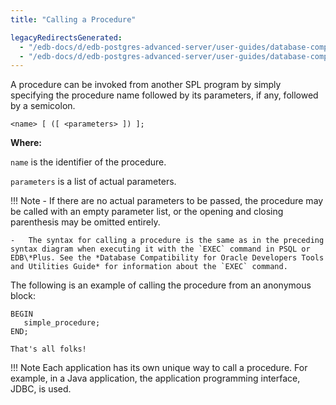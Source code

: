 ```yaml
---
title: "Calling a Procedure"

legacyRedirectsGenerated:
  - "/edb-docs/d/edb-postgres-advanced-server/user-guides/database-compatibility-stored-procedural-language-guide/13/calling_a_procedure.html"
  - "/edb-docs/d/edb-postgres-advanced-server/user-guides/database-compatibility-stored-procedural-language-guide/latest/calling_a_procedure.html"
---
```


<div id="calling_a_procedure" class="registered_link"></div>

A procedure can be invoked from another SPL program by simply specifying the procedure name followed by its parameters, if any, followed by a semicolon.

```text
<name> [ ([ <parameters> ]) ];
```

**Where:**

`name` is the identifier of the procedure.

`parameters` is a list of actual parameters.

!!! Note
    -   If there are no actual parameters to be passed, the procedure may be called with an empty parameter list, or the opening and closing parenthesis may be omitted entirely.

    -   The syntax for calling a procedure is the same as in the preceding syntax diagram when executing it with the `EXEC` command in PSQL or EDB\*Plus. See the *Database Compatibility for Oracle Developers Tools and Utilities Guide* for information about the `EXEC` command.

The following is an example of calling the procedure from an anonymous block:

```text
BEGIN
   simple_procedure;
END;

That's all folks!
```

!!! Note
    Each application has its own unique way to call a procedure. For example, in a Java application, the application programming interface, JDBC, is used.
